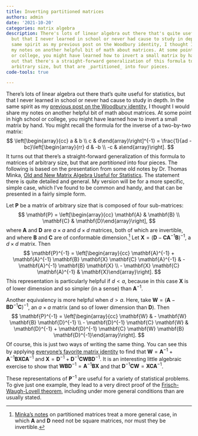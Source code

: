 ```yaml
---
title: Inverting partitioned matrices
authors: admin
date: '2021-10-20'
categories: matrix algebra
description: There's lots of linear algebra out there that's quite useful for statistics,
  but that I never learned in school or never had cause to study in depth. In the
  same spirit as my previous post on the Woodbury identity, I thought I would share
  my notes on another helpful bit of math about matrices. At some point in high school
  or college, you might have learned how to invert a small matrix by hand. It turns
  out that there's a straight-forward generalization of this formula to matrices of
  arbitrary size, but that are _partitioned_ into four pieces.
code-tools: true

---
```


There's lots of linear algebra out there that's quite useful for statistics, but that I never learned in school or never had cause to study in depth. In the same spirit as my [previous post on the Woodbury identity](/Woodbury-identity/), I thought I would share my notes on another helpful bit of math about matrices. At some point in high school or college, you might have learned how to invert a small matrix by hand. You might recall the formula for the inverse of a two-by-two matrix:
$$
\left[\begin{array}{cc} a & b \\ c & d\end{array}\right]^{-1} = \frac{1}{ad - bc}\left[\begin{array}{rr} d & -b \\ -c & a\end{array}\right].
$$
It turns out that there's a straight-forward generalization of this formula to matrices of arbitrary size, but that are _partitioned_ into four pieces. The following is based on the presentation from some old notes by Dr. Thomas Minka, [Old and New Matrix Algebra Useful for Statistics](https://tminka.github.io/papers/matrix/). The statement there is quite detailed and general. My version will be for a more specific, simple case, which I've found to be common and handy, and that can be presented in a fairly simple form.

Let $\mathbf{P}$ be a matrix of arbitrary size that is composed of four sub-matrices:
$$
\mathbf{P} = \left[\begin{array}{cc} \mathbf{A} & \mathbf{B} \\ \mathbf{C} & \mathbf{D}\end{array}\right],
$$
where $\mathbf{A}$ and $\mathbf{D}$ are $a \times a$ and $d \times d$ matrices, both of which are invertible, and where $\mathbf{B}$ and $\mathbf{C}$ are of conformable dimension.[^general] Let $\mathbf{X} = \left(\mathbf{D} - \mathbf{C}\mathbf{A}^{-1} \mathbf{B}\right)^{-1}$, a $d \times d$ matrix. Then 
$$
\mathbf{P}^{-1} = \left[\begin{array}{cc} \mathbf{A}^{-1} + \mathbf{A}^{-1} \mathbf{B} \mathbf{X} \mathbf{C} \mathbf{A}^{-1} & - \mathbf{A}^{-1} \mathbf{B} \mathbf{X} \\ - \mathbf{X} \mathbf{C} \mathbf{A}^{-1} & \mathbf{X}\end{array}\right].
$$
This representation is particularly helpful if $d < a$, because in this case $\mathbf{X}$ is of lower dimension and so simpler (in a sense) than $\mathbf{A}^{-1}$. 

Another equivalency is more helpful when $d > a$. Here, take $\mathbf{W} = \left(\mathbf{A} - \mathbf{B}\mathbf{D}^{-1} \mathbf{C}\right)^{-1}$, an $a \times a$ matrix (and so of lower dimension than $\mathbf{D}$). Then
$$
\mathbf{P}^{-1} = \left[\begin{array}{cc} \mathbf{W} & - \mathbf{W} \mathbf{B} \mathbf{D}^{-1} \\ - \mathbf{D}^{-1} \mathbf{C} \mathbf{W} & \mathbf{D}^{-1} + \mathbf{D}^{-1} \mathbf{C} \mathbf{W} \mathbf{B} \mathbf{D}^{-1}\end{array}\right].
$$
Of course, this is just two ways of writing the same thing. You can see this by applying [everyone's favorite matrix identity](/Woodbury-identity/) to find that $\mathbf{W} = \mathbf{A}^{-1} + \mathbf{A}^{-1} \mathbf{B} \mathbf{X} \mathbf{C} \mathbf{A}^{-1}$ and $\mathbf{X} = \mathbf{D}^{-1} + \mathbf{D}^{-1} \mathbf{C} \mathbf{W} \mathbf{B} \mathbf{D}^{-1}$. It is an interesting little algebraic exercise to show that $\mathbf{W} \mathbf{B} \mathbf{D}^{-1} = \mathbf{A}^{-1} \mathbf{B} \mathbf{X}$ and that $\mathbf{D}^{-1} \mathbf{C} \mathbf{W} = \mathbf{X} \mathbf{C} \mathbf{A}^{-1}$. 

These representations of $\mathbf{P}^{-1}$ are useful for a variety of statistical problems. To give just one example, they lead to a very direct proof of the [Frisch-Waugh-Lovell theorem](https://en.wikipedia.org/wiki/Frisch%E2%80%93Waugh%E2%80%93Lovell_theorem), including under more general conditions than are usually stated. 

[^general]: [Minka's notes](https://tminka.github.io/papers/matrix/) on partitioned matrices treat a more general case, in which $\mathbf{A}$ and $\mathbf{D}$ need not be square matrices, nor must they be invertible. 

